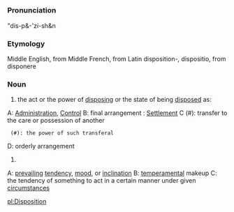 =={{en}}==
===Pronunciation===
"dis-p&-'zi-sh&n

===Etymology===
Middle English, from Middle French, from Latin disposition-, dispositio, from disponere

===Noun===
# the act or the power of [[disposing]] or the state of being [[disposed]] as:

A: [[Administration]], [[Control]]
B: final arrangement : [[Settlement]] <the disposition of the case>
C (#): transfer to the care or possession of another
  (#): the power of such transferal
D: orderly arrangement

#
A: [[prevailing]] [[tendency]], [[mood]], or [[inclination]]
B: [[temperamental]] makeup
C: the tendency of something to act in a certain manner under given [[circumstances]]

[[pl:Disposition]]
